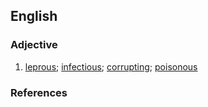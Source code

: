==English==

===Adjective===
{{en-adj}}

# [[leprous]]; [[infectious]]; [[corrupting]]; [[poisonous]]

===References===
{{Webster 1913}}